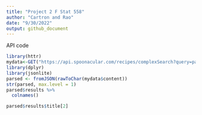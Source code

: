 ```yaml
---
title: "Project 2 F Stat 558"
author: "Cartron and Rao"
date: "9/30/2022"
output: github_document
---
```



API code

```r
library(httr)
mydata<-GET("https://api.spoonacular.com/recipes/complexSearch?query=pasta&maxFat=25&number=2&apiKey=55fcdcfd9f374fa3adb1246f5c30c78b")
library(dplyr)
library(jsonlite)
parsed <- fromJSON(rawToChar(mydata$content))
str(parsed, max.level = 1)
parsed$results %>%
  colnames()

parsed$results$title[2] 
```
 
 
